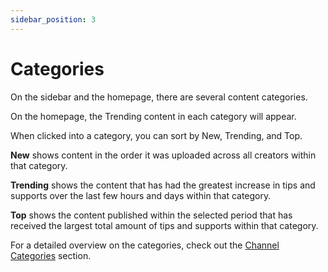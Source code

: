 ---
sidebar_position: 3
---

# Categories

On the sidebar and the homepage, there are several content categories.

On the homepage, the Trending content in each category will appear.

When clicked into a category, you can sort by New, Trending, and Top.

**New** shows content in the order it was uploaded across all creators within that category.

**Trending** shows the content that has had the greatest increase in tips and supports over the last few hours and days within that category.

**Top** shows the content published within the selected period that has received the largest total amount of tips and supports within that category.

For a detailed overview on the categories, check out the [Channel Categories](https://help.odysee.tv/category/channel-categories) section.
